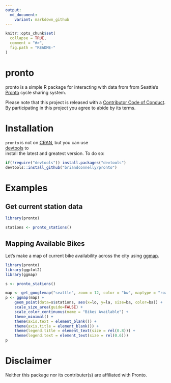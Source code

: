 ```yaml
---
output:
  md_document:
    variant: markdown_github
---
```


<!-- README.md is generated from README.Rmd. Please edit that file -->

```r
knitr::opts_chunk$set(
  collapse = TRUE,
  comment = "#>",
  fig.path = "README-"
)
```

# pronto                                                                    

pronto is a simple R package for interacting with data from from Seattle's [Pronto](http://www.prontocycleshare.com) cycle sharing system.

Please note that this project is released with a [Contributor Code of Conduct](CONDUCT.md).
By participating in this project you agree to abide by its terms.


# Installation                                                                  

`pronto` is not on [CRAN](http://cran.r-project.org/), but you can use      
[devtools](http://cran.r-project.org/web/packages/devtools/index.html) to       
install the latest and greatest version. To do so:                              

```r
if(!require("devtools")) install.packages("devtools")                       
devtools::install_github("briandconnelly/pronto")
```

# Examples

## Get current station data

```r
library(pronto)

stations <- pronto_stations()
```

## Mapping Available Bikes

Let's make a map of current bike availability across the city using [ggmap](https://github.com/dkahle/ggmap).

```r
library(pronto)
library(ggplot2)
library(ggmap)

s <- pronto_stations()

map <- get_googlemap("seattle", zoom = 12, color = "bw", maptype = "roadmap")
p <- ggmap(map) +
    geom_point(data=s$stations, aes(x=lo, y=la, size=ba, color=ba)) +
    scale_size_area(guide=FALSE) +
    scale_color_continuous(name = "Bikes Available") +
    theme_minimal() +
    theme(axis.text = element_blank()) +
    theme(axis.title = element_blank()) +
    theme(legend.title = element_text(size = rel(0.8))) +
    theme(legend.text = element_text(size = rel(0.6)))
p

```


# Disclaimer

Neither this package nor its contributer(s) are affiliated with Pronto.
